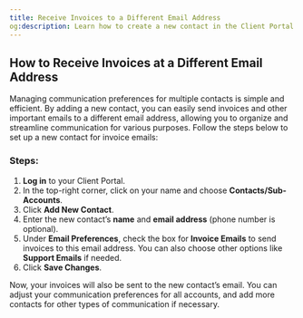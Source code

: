 ```yaml
---
title: Receive Invoices to a Different Email Address
og:description: Learn how to create a new contact in the Client Portal to receive invoices and other communications to a different email address. Follow these simple steps to set up additional contacts for specific email preferences.
---
```


## How to Receive Invoices at a Different Email Address

Managing communication preferences for multiple contacts is simple and efficient. By adding a new contact, you can easily send invoices and other important emails to a different email address, allowing you to organize and streamline communication for various purposes. Follow the steps below to set up a new contact for invoice emails:

### Steps:

1. **Log in** to your Client Portal.
2. In the top-right corner, click on your name and choose **Contacts/Sub-Accounts**.
3. Click **Add New Contact**.
4. Enter the new contact’s **name** and **email address** (phone number is optional).
5. Under **Email Preferences**, check the box for **Invoice Emails** to send invoices to this email address. You can also choose other options like **Support Emails** if needed.
6. Click **Save Changes**.

Now, your invoices will also be sent to the new contact’s email. You can adjust your communication preferences for all accounts, and add more contacts for other types of communication if necessary.
